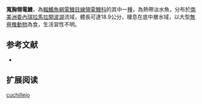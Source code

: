 {{Speciesbox
| name = 寬胸翎電鰻
| image = 
| image_caption = 
| image_width = 250px
| status = NE
| status_system = IUCN3.1
| genus = Apteronotus
| species = cuchillejo
| authority = [[Schultz|Schultz]], 1949
| synonyms = *''Sternarchogiton cuchillejo'',Schultz, 1949
}}
'''寬胸翎電鰻'''，為[[輻鰭魚綱|輻鰭魚綱]][[電鰻目|電鰻目]][[線翎電鰻科|線翎電鰻科]]的其中一[[種|種]]，為熱帶淡水魚，分布於[[南美洲|南美洲]][[委內瑞拉|委內瑞拉]][[馬拉開波湖|馬拉開波湖]]流域，體長可達18.9公分，棲息在底中層水域，以大型[[無脊椎動物|無脊椎動物]]為食，生活習性不明。

==参考文献==
*{{FishBase_species|genus=Apteronotus|species=cuchillejo|year=2015|month=9}}

== 扩展阅读 ==
{{refbegin}}
{{wikispecies-inline|Apteronotus cuchillejo|寬胸翎電鰻}}
{{refend}}
{{Taxonbar|from=Q5537145}}

[[Category:翎電鰻屬|cuchillejo]]